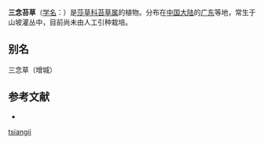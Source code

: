 {{Speciesbox
| name = 三念苔草
| status = 
| status_system = 
| image =
| genus = Carex
| species = tsiangii
| authority = Wang et Tang
}}

'''三念苔草'''（[[学名|学名]]：{{lang|la|''Carex tsiangii''}}）是[[莎草科|莎草科]][[苔草属|苔草属]]的植物。分布在[[中国大陆|中国大陆]]的[[广东|广东]]等地，常生于山坡灌丛中，目前尚未由人工引种栽培。

== 别名 ==
三念草（增城）

== 参考文献 ==
<div class="references-small">
* {{cite web| url =http://www.bioinfo.cn/db05/KmzwSpecies.php?action=view&id=24934| title =三念苔草| work =《中国高等植物数据库全库》| publisher =中国科学院微生物研究所| author =昆明植物研究所| accessdate =2009-02-20| deadurl =yes| archiveurl =https://web.archive.org/web/20160304235454/http://www.bioinfo.cn/db05/KmzwSpecies.php?action=view&id=24934| archivedate =2016-03-04}}
</div>
{{Taxonbar|from=Q10866030}}

{{DEFAULTSORT:Carex tsiangii}}
[[Category:薹草属|tsiangii]]


{{Carex-stub}}